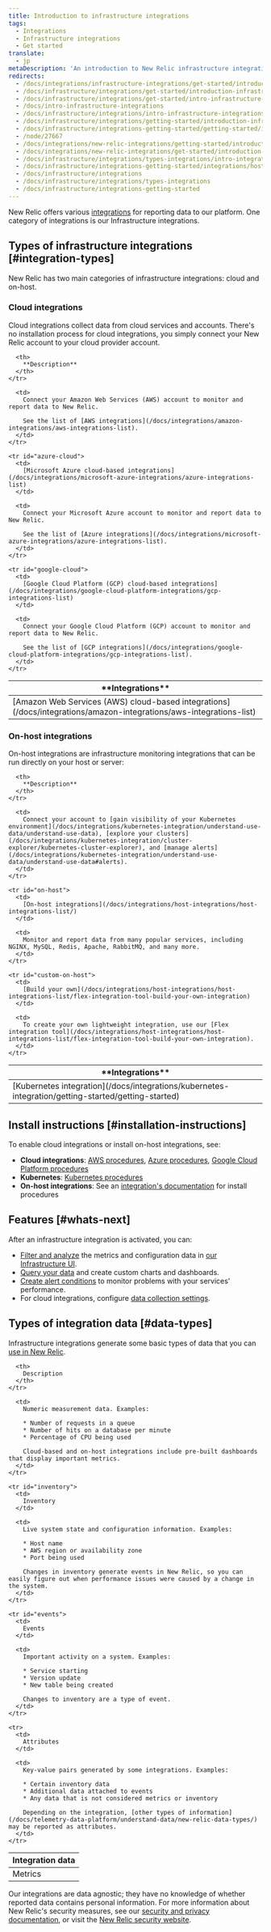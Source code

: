 ```yaml
---
title: Introduction to infrastructure integrations
tags:
  - Integrations
  - Infrastructure integrations
  - Get started
translate:
  - jp
metaDescription: 'An introduction to New Relic infrastructure integrations: how they work, what data they collect, and what integrations are available.'
redirects:
  - /docs/integrations/infrastructure-integrations/get-started/introduction-infrastructure-integrations
  - /docs/infrastructure/integrations/get-started/introduction-infrastructure-integrations
  - /docs/infrastructure/integrations/get-started/intro-infrastructure-integrations
  - /docs/intro-infrastructure-integrations
  - /docs/infrastructure/integrations/intro-infrastructure-integrations
  - /docs/infrastructure/integrations/getting-started/introduction-infrastructure-integrations
  - /docs/infrastructure/integrations-getting-started/getting-started/introduction-infrastructure-integrations
  - /node/27667
  - /docs/integrations/new-relic-integrations/getting-started/introduction-infrastructure-integrations
  - /docs/integrations/new-relic-integrations/get-started/introduction-infrastructure-integrations
  - /docs/infrastructure/integrations/types-integrations/intro-integrations
  - /docs/infrastructure/integrations-getting-started/integrations/host-integrations
  - /docs/infrastructure/integrations
  - /docs/infrastructure/integrations/types-integrations
  - /docs/infrastructure/integrations-getting-started
---
```


New Relic offers various [integrations](https://newrelic.com/integrations) for reporting data to our platform. One category of integrations is our Infrastructure integrations.

## Types of infrastructure integrations [#integration-types]

New Relic has two main categories of infrastructure integrations: cloud and on-host.

### Cloud integrations

Cloud integrations collect data from cloud services and accounts. There's no installation process for cloud integrations, you simply connect your New Relic account to your cloud provider account.

<table id="overview">
  <thead>
    <tr>
      <th style={{ width: "250px" }}>
        **Integrations**
      </th>

      <th>
        **Description**
      </th>
    </tr>
  </thead>

  <tbody>
    <tr id="aws-cloud">
      <td>
        [Amazon Web Services (AWS) cloud-based integrations](/docs/integrations/amazon-integrations/aws-integrations-list)
      </td>

      <td>
        Connect your Amazon Web Services (AWS) account to monitor and report data to New Relic.

        See the list of [AWS integrations](/docs/integrations/amazon-integrations/aws-integrations-list).
      </td>
    </tr>

    <tr id="azure-cloud">
      <td>
        [Microsoft Azure cloud-based integrations](/docs/integrations/microsoft-azure-integrations/azure-integrations-list)
      </td>

      <td>
        Connect your Microsoft Azure account to monitor and report data to New Relic.

        See the list of [Azure integrations](/docs/integrations/microsoft-azure-integrations/azure-integrations-list).
      </td>
    </tr>

    <tr id="google-cloud">
      <td>
        [Google Cloud Platform (GCP) cloud-based integrations](/docs/integrations/google-cloud-platform-integrations/gcp-integrations-list)
      </td>

      <td>
        Connect your Google Cloud Platform (GCP) account to monitor and report data to New Relic.

        See the list of [GCP integrations](/docs/integrations/google-cloud-platform-integrations/gcp-integrations-list).
      </td>
    </tr>
  </tbody>
</table>

### On-host integrations

On-host integrations are infrastructure monitoring integrations that can be run directly on your host or server: 

<table>
  <thead>
    <tr>
      <th style={{ width: "250px" }}>
        **Integrations**
      </th>

      <th>
        **Description**
      </th>
    </tr>
  </thead>

  <tbody>
    <tr>
      <td>
        [Kubernetes integration](/docs/integrations/kubernetes-integration/getting-started/getting-started)
      </td>

      <td>
        Connect your account to [gain visibility of your Kubernetes environment](/docs/integrations/kubernetes-integration/understand-use-data/understand-use-data), [explore your clusters](/docs/integrations/kubernetes-integration/cluster-explorer/kubernetes-cluster-explorer), and [manage alerts](/docs/integrations/kubernetes-integration/understand-use-data/understand-use-data#alerts).
      </td>
    </tr>

    <tr id="on-host">
      <td>
        [On-host integrations](/docs/integrations/host-integrations/host-integrations-list/)
      </td>

      <td>
        Monitor and report data from many popular services, including NGINX, MySQL, Redis, Apache, RabbitMQ, and many more.
      </td>
    </tr>

    <tr id="custom-on-host">
      <td>
        [Build your own](/docs/integrations/host-integrations/host-integrations-list/flex-integration-tool-build-your-own-integration)
      </td>

      <td>
        To create your own lightweight integration, use our [Flex integration tool](/docs/integrations/host-integrations/host-integrations-list/flex-integration-tool-build-your-own-integration).
      </td>
    </tr>
  </tbody>
</table>

## Install instructions [#installation-instructions]

To enable cloud integrations or install on-host integrations, see:

* **Cloud integrations**: [AWS procedures](/docs/infrastructure/amazon-integrations/getting-started/connect-aws-services-infrastructure), [Azure procedures](/docs/infrastructure/microsoft-azure-integrations/getting-started/activate-azure-integrations), [Google Cloud Platform procedures](/docs/integrations/google-cloud-platform-integrations/getting-started/connect-google-cloud-platform-services-infrastructure)
* **Kubernetes**: [Kubernetes procedures](/docs/integrations/kubernetes-integration/installation/kubernetes-installation-configuration)
* **On-host integrations**: See an [integration's documentation](/docs/integrations/host-integrations) for install procedures

## Features [#whats-next]

After an infrastructure integration is activated, you can:

* [Filter and analyze](/docs/infrastructure/integrations/find-use-infrastructure-integration-data) the metrics and configuration data in [our Infrastructure UI](/docs/infrastructure/new-relic-infrastructure/getting-started/introduction-new-relic-infrastructure).
* [Query your data](/docs/using-new-relic/data/understand-data/query-new-relic-data) and create custom charts and dashboards.
* [Create alert conditions](/docs/alerts/new-relic-alerts/getting-started/alerts-glossary#alert-condition) to monitor problems with your services' performance.
* For cloud integrations, configure [data collection settings](/docs/integrations/new-relic-integrations/getting-started/configure-polling-frequency-data-collection-cloud-integrations).

## Types of integration data [#data-types]

Infrastructure integrations generate some basic types of data that you can [use in New Relic](/docs/infrastructure/integrations/find-use-infrastructure-integration-data).

<table>
  <thead>
    <tr>
      <th style={{ width: "200px" }}>
        Integration data
      </th>

      <th>
        Description
      </th>
    </tr>
  </thead>

  <tbody>
    <tr id="metrics">
      <td>
        Metrics
      </td>

      <td>
        Numeric measurement data. Examples:

        * Number of requests in a queue
        * Number of hits on a database per minute
        * Percentage of CPU being used

        Cloud-based and on-host integrations include pre-built dashboards that display important metrics.
      </td>
    </tr>

    <tr id="inventory">
      <td>
        Inventory
      </td>

      <td>
        Live system state and configuration information. Examples:

        * Host name
        * AWS region or availability zone
        * Port being used

        Changes in inventory generate events in New Relic, so you can easily figure out when performance issues were caused by a change in the system.
      </td>
    </tr>

    <tr id="events">
      <td>
        Events
      </td>

      <td>
        Important activity on a system. Examples:

        * Service starting
        * Version update
        * New table being created

        Changes to inventory are a type of event.
      </td>
    </tr>

    <tr>
      <td>
        Attributes
      </td>

      <td>
        Key-value pairs generated by some integrations. Examples:

        * Certain inventory data
        * Additional data attached to events
        * Any data that is not considered metrics or inventory

        Depending on the integration, [other types of information](/docs/telemetry-data-platform/understand-data/new-relic-data-types/) may be reported as attributes.
      </td>
    </tr>
  </tbody>
</table>

Our integrations are data agnostic; they have no knowledge of whether reported data contains personal information. For more information about New Relic's security measures, see our [security and privacy documentation](/docs/using-new-relic/new-relic-security/security/security-matters-data-privacy-new-relic), or visit the [New Relic security website](https://newrelic.com/security).
